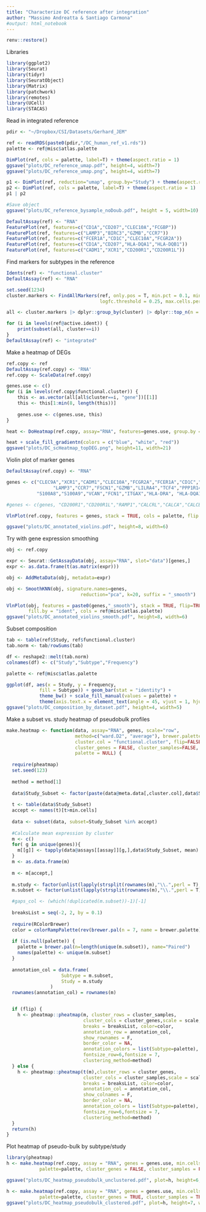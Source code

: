 ```yaml
---
title: "Characterize DC reference after integration"
author: "Massimo Andreatta & Santiago Carmona"
#output: html_notebook
---
```


```r
renv::restore()
```

Libraries
```r
library(ggplot2)
library(Seurat)
library(tidyr)
library(SeuratObject)
library(Matrix)
library(patchwork)
library(remotes)
library(UCell)
library(STACAS)
```

Read in integrated reference
```r
pdir <- "~/Dropbox/CSI/Datasets/Gerhard_JEM"

ref <- readRDS(paste0(pdir,"/DC_human_ref_v1.rds"))
palette <- ref@misc$atlas.palette

DimPlot(ref, cols = palette, label=T) + theme(aspect.ratio = 1)
ggsave("plots/DC_reference_umap.pdf", height=4, width=7)
ggsave("plots/DC_reference_umap.png", height=4, width=7)
```
```r
p1 <- DimPlot(ref, reduction="umap", group.by="Study") + theme(aspect.ratio = 1)
p2 <- DimPlot(ref, cols = palette, label=T) + theme(aspect.ratio = 1)
p1 | p2

#Save object
ggsave("plots/DC_reference_bysample_noDoub.pdf", height = 5, width=10)
```

```r
DefaultAssay(ref) <- "RNA"
FeaturePlot(ref, features=c("CD1A","CD207","CLEC10A","FCGBP"))
FeaturePlot(ref, features=c("LAMP3","BIRC3","GZMB","CCR7"))
FeaturePlot(ref, features=c("FCER1A","CD1C","CLEC10A","FCGR2A"))
FeaturePlot(ref, features=c("CD1A","CD207","HLA-DQA1","HLA-DQB1"))
FeaturePlot(ref, features=c("CADM1","XCR1","CD200R1","CD200R1L"))
```


Find markers for subtypes in the reference
```r
Idents(ref) <- "functional.cluster"
DefaultAssay(ref) <- "RNA"

set.seed(1234)
cluster.markers <- FindAllMarkers(ref, only.pos = T, min.pct = 0.1, min.diff.pct=0.1, 
                                  logfc.threshold = 0.25, max.cells.per.ident = 500, test.use="wilcox",base=exp(1))

all <- cluster.markers |> dplyr::group_by(cluster) |> dplyr::top_n(n = 50, wt = abs(avg_logFC))

for (i in levels(ref@active.ident)) {
    print(subset(all, cluster==i))
}  
DefaultAssay(ref) <- "integrated"

```

Make a heatmap of DEGs
```r
ref.copy <- ref
DefaultAssay(ref.copy) <- 'RNA'
ref.copy <- ScaleData(ref.copy)

genes.use <- c()
for (i in levels(ref.copy$functional.cluster)) {
    this <- as.vector(all[all$cluster==i, "gene"])[[1]]
    this <- this[1:min(8, length(this))]
    
    genes.use <- c(genes.use, this)
}

heat <- DoHeatmap(ref.copy, assay="RNA", features=genes.use, group.by = "functional.cluster", group.colors = palette)

heat + scale_fill_gradientn(colors = c("blue", "white", "red"))
ggsave("plots/DC_scHeatmap_topDEG.png", height=11, width=21)
```


Violin plot of marker genes
```r
DefaultAssay(ref.copy) <- "RNA"

genes <- c("CLEC9A","XCR1","CADM1","CLEC10A","FCGR2A","FCER1A","CD1C","CD1A","CD207",
                 "LAMP3","CCR7","FSCN1","GZMB","LILRA4","TCF4","PPP1R14A","AXL",
           "S100A8","S100A9","VCAN","FCN1","ITGAX","HLA-DRA", "HLA-DQA1","HLA-DQB1")

#genes <- c(genes, "CD200R1","CD200R1L","RAMP1","CALCRL","CALCA","CALCB")

VlnPlot(ref.copy, features = genes, stack = TRUE, cols = palette, flip = TRUE, fill.by = "ident")

ggsave("plots/DC_annotated_violins.pdf", height=8, width=6)
```

Try with gene expression smoothing
```r
obj <- ref.copy

expr <- Seurat::GetAssayData(obj, assay="RNA", slot="data")[genes,]
expr <- as.data.frame(t(as.matrix(expr)))

obj <- AddMetaData(obj, metadata=expr)

obj <- SmoothKNN(obj, signature.names=genes,
                           reduction="pca", k=20, suffix = "_smooth")

VlnPlot(obj, features = paste0(genes,"_smooth"), stack = TRUE, flip=TRUE,
        fill.by = "ident", cols = ref@misc$atlas.palette)
ggsave("plots/DC_annotated_violins_smooth.pdf", height=8, width=6)
```

Subset composition
```r
tab <- table(ref$Study, ref$functional.cluster)
tab.norm <- tab/rowSums(tab)

df <- reshape2::melt(tab.norm)
colnames(df) <- c("Study","Subtype","Frequency")

palette <- ref@misc$atlas.palette

ggplot(df, aes(x = Study, y = Frequency, 
            fill = Subtype)) + geom_bar(stat = "identity") + 
            theme_bw() + scale_fill_manual(values = palette) +
            theme(axis.text.x = element_text(angle = 45, vjust = 1, hjust=1))
ggsave("plots/DC_composition_by_dataset.pdf", height=4, width=5)
```

Make a subset vs. study heatmap of pseudobulk profiles
```r
make.heatmap <- function(data, assay="RNA", genes, scale="row",
                         method=c("ward.D2", "average"), brewer.palette="RdBu",
                         cluster.col = "functional.cluster", flip=FALSE,
                         cluster_genes = FALSE, cluster_samples=FALSE, min.cells = 10,
                         palette = NULL) {
  
  require(pheatmap)
  set.seed(123)
  
  method = method[1]
  
  data$Study_Subset <- factor(paste(data@meta.data[,cluster.col],data$Study,sep="."))
  
  t <- table(data$Study_Subset)
  accept <- names(t)[t>min.cells]
  
  data <- subset(data, subset=Study_Subset %in% accept)
   
  #Calculate mean expression by cluster
  m <- c()
  for( g in unique(genes)){
    m[[g]] <- tapply(data@assays[[assay]][g,],data$Study_Subset, mean)
  }
  m <- as.data.frame(m)
  
  m <- m[accept,]
  
  m.study <- factor(unlist(lapply(strsplit(rownames(m),"\\.",perl = T),function(x) x[[2]])))
  m.subset <- factor(unlist(lapply(strsplit(rownames(m),"\\.",perl = T),function(x) x[[1]])))

  #gaps_col <- (which(!duplicated(m.subset))-1)[-1]
  
  breaksList = seq(-2, 2, by = 0.1)
  
  require(RColorBrewer)
  color = colorRampPalette(rev(brewer.pal(n = 7, name = brewer.palette)))(length(breaksList))
  
  if (is.null(palette)) {
    palette = brewer.pal(n=length(unique(m.subset)), name="Paired")
    names(palette) <- unique(m.subset)
  }
  
  annotation_col = data.frame(
                    Subtype = m.subset,
                    Study = m.study
                )
  rownames(annotation_col) = rownames(m)


  if (flip) { 
    h <- pheatmap::pheatmap(m, cluster_rows = cluster_samples,
                            cluster_cols = cluster_genes,scale = scale,
                            breaks = breaksList, color=color, 
                            annotation_row = annotation_col, 
                            show_rownames = F,
                            border_color = NA,
                            annotation_colors = list(Subtype=palette), 
                            fontsize_row=6,fontsize = 7, 
                            clustering_method=method)
  } else {
    h <- pheatmap::pheatmap(t(m),cluster_rows = cluster_genes,
                            cluster_cols = cluster_samples,scale = scale,
                            breaks = breaksList, color=color, 
                            annotation_col = annotation_col, 
                            show_colnames = F,
                            border_color = NA,
                            annotation_colors = list(Subtype=palette), 
                            fontsize_row=6,fontsize = 7, 
                            clustering_method=method)
  }
  return(h)
}
```

Plot heatmap of pseudo-bulk by subtype/study
```r
library(pheatmap)
h <- make.heatmap(ref.copy, assay = "RNA", genes = genes.use, min.cells=15,
            palette=palette, cluster_genes = FALSE, cluster_samples = FALSE)

ggsave("plots/DC_heatmap_pseudobulk_unclustered.pdf", plot=h, height=6, width=9)

h <- make.heatmap(ref.copy, assay = "RNA", genes = genes.use, min.cells=20,
            palette=palette, cluster_genes = TRUE, cluster_samples = TRUE)
ggsave("plots/DC_heatmap_pseudobulk_clustered.pdf", plot=h, height=7, width=10)
```
